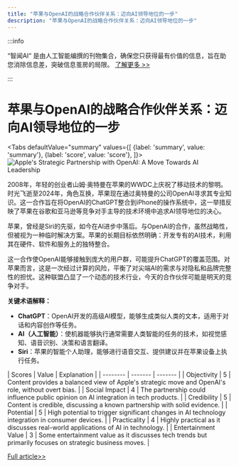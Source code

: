 ```yaml
---
title: "苹果与OpenAI的战略合作伙伴关系：迈向AI领导地位的一步"
description: "苹果与OpenAI的战略合作伙伴关系：迈向AI领导地位的一步"
---
```



:::info

“智闻AI“ 是由人工智能编撰的刊物集合，确保您只获得最有价值的信息，旨在助您消除信息差，突破信息茧房的局限。  [了解更多 >>](/)

:::

# 苹果与OpenAI的战略合作伙伴关系：迈向AI领导地位的一步


<Tabs
	defaultValue="summary"
	values={[
	{label: 'summary', value: 'summary'},
	{label: 'score', value: 'score'},
]}>
<TabItem value="summary">
<img
  src="https://image.informedainews.com/2024/06/06/Ar-iAy-1717673954-0.jpg"
  alt="Apple's Strategic Partnership with OpenAI: A Move Towards AI Leadership"
/>



2008年，年轻的创业者山姆·奥特曼在苹果的WWDC上庆祝了移动技术的黎明。时光飞逝至2024年，角色互换，苹果现在通过奥特曼的公司OpenAI寻求其专业知识。这一合作旨在将OpenAI的ChatGPT整合到iPhone的操作系统中，这一举措反映了苹果在谷歌和亚马逊等竞争对手主导的技术环境中追求AI领导地位的决心。

苹果，曾经是Siri的先驱，如今在AI进步中落后。与OpenAI的合作，虽然战略性，但被视为一种临时解决方案。苹果的长期目标依然明确：开发专有的AI技术，利用其在硬件、软件和服务上的独特整合。

这一合作使OpenAI能够接触到庞大的用户群，可能提升ChatGPT的覆盖范围。对苹果而言，这是一次经过计算的风险，平衡了对尖端AI的需求与对隐私和品牌完整性的担忧。这种联盟凸显了一个动态的技术行业，今天的合作伙伴可能是明天的竞争对手。

**关键术语解释：**
- **ChatGPT**：OpenAI开发的高级AI模型，能够生成类似人类的文本，适用于对话和内容创作等任务。
- **AI（人工智能）**：使机器能够执行通常需要人类智能的任务的技术，如视觉感知、语音识别、决策和语言翻译。
- **Siri**：苹果的智能个人助理，能够进行语音交互、提供建议并在苹果设备上执行任务。
</TabItem>
<TabItem value="score">
	| Scores     | Value   | Explanation |
	| -------- | ------- | ------- |
	| Objectivity  | 5    | Content provides a balanced view of Apple's strategic move and OpenAI's role, without overt bias.    |
	| Social Impact | 4     | The partnership could influence public opinion on AI integration in tech products.    |
	| Credibility    | 5    | Content is credible, discussing a known partnership with solid evidence.    |
	| Potential    | 5    | High potential to trigger significant changes in AI technology integration in consumer devices.    |
	| Practicality    | 4    | Highly practical as it discusses real-world applications of AI in technology.    |
	| Entertainment Value    | 3    | Some entertainment value as it discusses tech trends but primarily focuses on strategic business moves.    |
</TabItem>
</Tabs>

[Full article>>](https://www.cnbeta.com.tw/articles/tech/1433719.htm)
